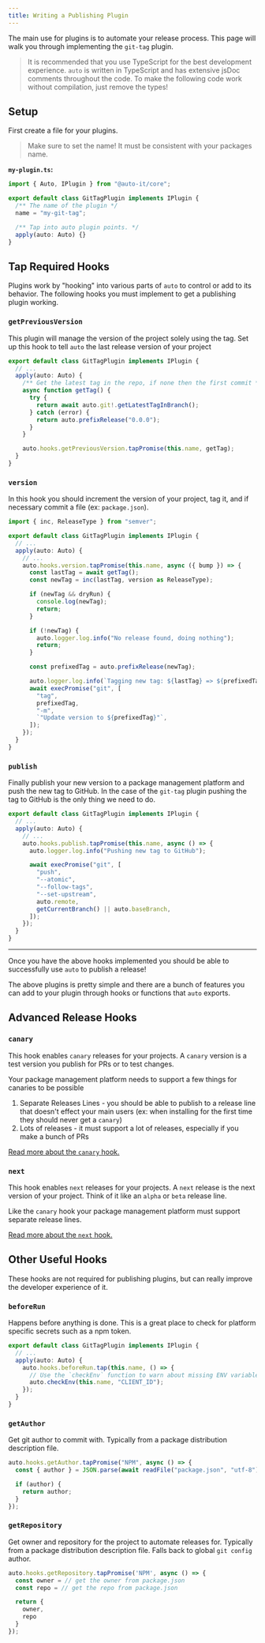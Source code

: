 ```yaml
---
title: Writing a Publishing Plugin
---
```


The main use for plugins is to automate your release process.
This page will walk you through implementing the `git-tag` plugin.

> It is recommended that you use TypeScript for the best development experience.
> `auto` is written in TypeScript and has extensive jsDoc comments throughout the code.
> To make the following code work without compilation, just remove the types!

## Setup

First create a file for your plugins.

> Make sure to set the name! It must be consistent with your packages name.

**`my-plugin.ts`:**

```ts
import { Auto, IPlugin } from "@auto-it/core";

export default class GitTagPlugin implements IPlugin {
  /** The name of the plugin */
  name = "my-git-tag";

  /** Tap into auto plugin points. */
  apply(auto: Auto) {}
}
```

## Tap Required Hooks

Plugins work by "hooking" into various parts of `auto` to control or add to its behavior.
The following hooks you must implement to get a publishing plugin working.

### `getPreviousVersion`

This plugin will manage the version of the project solely using the tag.
Set up this hook to tell `auto` the last release version of your project

```ts
export default class GitTagPlugin implements IPlugin {
  // ...
  apply(auto: Auto) {
    /** Get the latest tag in the repo, if none then the first commit */
    async function getTag() {
      try {
        return await auto.git!.getLatestTagInBranch();
      } catch (error) {
        return auto.prefixRelease("0.0.0");
      }
    }

    auto.hooks.getPreviousVersion.tapPromise(this.name, getTag);
  }
}
```

### `version`

In this hook you should increment the version of your project, tag it, and if necessary commit a file (ex: `package.json`).

```ts
import { inc, ReleaseType } from "semver";

export default class GitTagPlugin implements IPlugin {
  // ...
  apply(auto: Auto) {
    // ...
    auto.hooks.version.tapPromise(this.name, async ({ bump }) => {
      const lastTag = await getTag();
      const newTag = inc(lastTag, version as ReleaseType);

      if (newTag && dryRun) {
        console.log(newTag);
        return;
      }

      if (!newTag) {
        auto.logger.log.info("No release found, doing nothing");
        return;
      }

      const prefixedTag = auto.prefixRelease(newTag);

      auto.logger.log.info(`Tagging new tag: ${lastTag} => ${prefixedTag}`);
      await execPromise("git", [
        "tag",
        prefixedTag,
        "-m",
        `"Update version to ${prefixedTag}"`,
      ]);
    });
  }
}
```

### `publish`

Finally publish your new version to a package management platform and push the new tag to GitHub.
In the case of the `git-tag` plugin pushing the tag to GitHub is the only thing we need to do.

```ts
export default class GitTagPlugin implements IPlugin {
  // ...
  apply(auto: Auto) {
    // ...
    auto.hooks.publish.tapPromise(this.name, async () => {
      auto.logger.log.info("Pushing new tag to GitHub");

      await execPromise("git", [
        "push",
        "--atomic",
        "--follow-tags",
        "--set-upstream",
        auto.remote,
        getCurrentBranch() || auto.baseBranch,
      ]);
    });
  }
}
```

---

Once you have the above hooks implemented you should be able to successfully use `auto` to publish a release!

The above plugins is pretty simple and there are a bunch of features you can add to your plugin through hooks or functions that `auto` exports.

## Advanced Release Hooks

### `canary`

This hook enables `canary` releases for your projects.
A `canary` version is a test version you publish for PRs or to test changes.

Your package management platform needs to support a few things for canaries to be possible

1. Separate Releases Lines - you should be able to publish to a release line that doesn't effect your main users (ex: when installing for the first time they should never get a `canary`)
2. Lots of releases - it must support a lot of releases, especially if you make a bunch of PRs

[Read more about the `canary` hook.](./release-lifecycle-hooks#canary)

### `next`

This hook enables `next` releases for your projects.
A `next` release is the next version of your project.
Think of it like an `alpha` or `beta` release line.

Like the `canary` hook your package management platform must support separate release lines.

[Read more about the `next` hook.](./release-lifecycle-hooks#next)

## Other Useful Hooks

These hooks are not required for publishing plugins, but can really improve the developer experience of it.

### `beforeRun`

Happens before anything is done.
This is a great place to check for platform specific secrets such as a npm token.

```ts
export default class GitTagPlugin implements IPlugin {
  // ...
  apply(auto: Auto) {
    auto.hooks.beforeRun.tap(this.name, () => {
      // Use the `checkEnv` function to warn about missing ENV variables
      auto.checkEnv(this.name, "CLIENT_ID");
    });
  }
}
```

### `getAuthor`

Get git author to commit with.
Typically from a package distribution description file.

```ts
auto.hooks.getAuthor.tapPromise("NPM", async () => {
  const { author } = JSON.parse(await readFile("package.json", "utf-8"));

  if (author) {
    return author;
  }
});
```

### `getRepository`

Get owner and repository for the project to automate releases for.
Typically from a package distribution description file.
Falls back to global `git config` author.

```ts
auto.hooks.getRepository.tapPromise('NPM', async () => {
  const owner = // get the owner from package.json
  const repo = // get the repo from package.json

  return {
    owner,
    repo
  }
});
```
